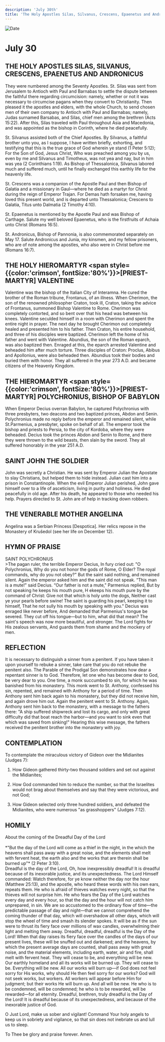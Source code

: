 ```yaml
---
description: 'July 30th'
title: 'The Holy Apostles Silas, Silvanus, Crescens, Epaenetus and Andronicus, Hieromartyr Valentine'
---
```


<CustomPaginator />
<RunningHead />

<Image src="/title-imprint.png" height={68} width={50} alt="Date" className="title-imprint"/>

# <div id="date">July <Image className="four-dot" src="/four-dot.png" height={15} width={15} alt="" />30</div>

## THE HOLY APOSTLES SILAS, SILVANUS, CRESCENS, EPAENETUS AND ANDRONICUS

They were numbered among the Seventy Apostles. St. Silas was sent from Jerusalem to Antioch with Paul and Barnabas to settle the dispute between the faithful there regarding circumcision: namely, whether or not it was necessary to circumcise pagans when they convert to Christianity. Then pleased it the apostles and elders, with the whole Church, to send chosen men of their own company to Antioch with Paul and Barnabas; namely, Judas surnamed Barsabas, and Silas, chief men among the brethren (Acts 15:22). After this, Silas traveled with Paul throughout Asia and Macedonia, and was appointed as the bishop in Corinth, where he died peacefully.

St. Silvanus assisted both of the Chief Apostles. By Silvanus, a faithful brother unto you, as I suppose, I have written briefly, exhorting, and testifying that this is the true grace of God wherein ye stand (1 Peter 5:12); For the Son of God, Jesus Christ, Who was preached among you by us, even by me and Silvanus and Timotheus, was not yea and nay, but in him was yea (2 Corinthians 1:19). As Bishop of Thessalonica, Silvanus labored much and suffered much, until he finally exchanged this earthly life for the heavenly life.

St. Crescens was a companion of the Apostle Paul and then Bishop of Galatia and a missionary in Gaul—where he died as a martyr for Christ during the reign of Emperor Trajan. For Demas hath forsaken me, having loved this present world, and is departed unto Thessalonica; Crescens to Galatia, Titus unto Dalmatia (2 Timothy 4:10).

St. Epaenetus is mentioned by the Apostle Paul and was Bishop of Carthage. Salute my well beloved Epaenetus, who is the firstfruits of Achaia unto Christ (Romans 16:5).

St. Andronicus, Bishop of Pannonia, is also commemorated separately on May 17. Salute Andronicus and Junia, my kinsmen, and my fellow prisoners, who are of note among the apostles, who also were in Christ before me (Romans 16:7).

## THE HOLY HIEROMARTYR <span style={{color:'crimson', fontSize:'80%'}}>[PRIEST-MARTYR]</span> VALENTINE

Valentine was the bishop of the Italian City of Interamna. He cured the brother of the Roman tribune, Frontanus, of an illness. When Cherimon, the son of the renowned philosopher Craton, took ill, Craton, taking the advice of Frontanus, summoned Bishop Valentine to Rome. Cherimon was completely contorted, and so bent over that his head was between his knees. Valentine seculded himself in a room with Cherimon and spent the entire night in prayer. The next day he brought Cherimon out completely healed and presented him to his father. Then Craton, his entire household, and three of his disciples were baptized. Cherimon left the home of his father and went with Valentine. Abundius, the son of the Roman eparch, was also baptized then. Enraged at this, the eparch arrested Valentine and beheaded him after much torture. Three disciples of Craton: Proclus, Abibus and Apollonius, were also beheaded then. Abundius took their bodies and buried them with honor. They all suffered in the year 273 A.D. and became citizens of the Heavenly Kingdom.

## THE HIEROMARTYR <span style={{color:'crimson', fontSize:'80%'}}>[PRIEST-MARTYR]</span> POLYCHRONIUS, BISHOP OF BABYLON

When Emperor Decius overran Babylon, he captured Polychronius with three presbyters, two deacons and two baptized princes, Abdon and Senin. Polychronius made no reply before the emperor and remained silent, while St.Parmenius, a presbyter, spoke on behalf of all. The emperor took the bishop and priests to Persia, to the city of Kordoba, where they were beheaded. Decius took the princes Abdon and Senin to Rome, and there they were thrown to the wild beasts, then slain by the sword. They all suffered honorably in the year 251 A.D.

## SAINT JOHN THE SOLDIER

John was secretly a Christian. He was sent by Emperor Julian the Apostate to slay Christians, but helped them to hide instead. Julian cast him into a prison in Constantinople. When the evil Emperor Julian perished, John gave himself over to a life of asceticism, living in purity and holiness. He died peacefully in old age. After his death, he appeared to those who needed his help. Prayers directed to St. John are of help in tracking down robbers.

## THE VENERABLE MOTHER ANGELINA

Angelina was a Serbian Princess [Despotica]. Her relics repose in the Monastery of Krušedol (see her life on December 12).


## HYMN OF PRAISE
<div style={{textAlign:'center', color:'crimson', fontWeight:'bold'}}>
SAINT POLYCHRONIUS
</div>
>The pagan ruler, the terrible Emperor Decius,  
In fury cried out: "O Polychronius,  
Why do you not honor the gods of Rome, O Elder?  
The royal commands, why do you not obey?"  
But the saint said nothing, and remained silent.  
Again the emperor asked him and the saint did not speak.  
“This man is a mute!" said Decius.  
“Our father is not a mute," Parmenius replied,  
But by not speaking he keeps his mouth pure,  
H ekeeps his mouth pure by the command of Christ:  
Give not that which is holy unto the dogs,  
Neither cast ye your pearls before swine!  
The saint is guarding his pearl, keeping it to himself,  
That he not sully his mouth by speaking with you."  
Decius was enraged like never before,  
And demanded that Parmenius's tongue be severed.  
They cut off his tongue—but to him, what did that mean?  
The saint's speech was now more beautiful, and stronger.  
The Lord fights for His zealous servants,  
And guards them from shame and the mockery of men.  


## REFLECTION

It is necessary to distinguish a sinner from a penitent. If you have taken it upon yourself to rebuke a sinner, take care that you do not rebuke the penitent also. The Parable of the Prodigal Son demonstrates how dear a repentant sinner is to God. Therefore, let one who has become dear to God, be very dear to you. One time, a monk succumbed to sin, for which he was banished from his monastery. This monk went to St. Anthony, confessed his sin, repented, and remained with Anthony for a period of time. Then Anthony sent him back again to his monastery, but they did not receive him, and again drove him out. Again the penitent went to St. Anthony. Again, Anthony sent him back to the monastery, with a message to the fathers there: "A ship suffered shipwreck and lost its cargo, and only with great difficulty did that boat reach the harbor—and you want to sink even that which was saved from sinking!" Hearing this wise message, the fathers received the penitent brother into the monastery with joy.


## CONTEMPLATION

To contemplate the miraculous victory of Gideon over the Midianites (Judges 7):

1. How Gideon gathered thirty-two thousand soldiers and set out against the Midianites;

2. How God commanded him to reduce the number, so that the Israelites would not brag about themselves and say that they were victorious, and not God;

3. How Gideon selected only three hundred soldiers, and defeated the Midianites, who were numerous "as grasshoppers" (Judges 7:12).


## HOMILY
<div style={{textAlign:'center', color:'crimson', fontWeight:'bold'}}>
About the coming of the Dreadful Day of the Lord
</div>
<br />
<div style={{textAlign:'right'}}>
*"But the day of the Lord will come as a thief in the night, in the which the heavens shall pass away with a great noise, and the elements shall melt with fervent heat, the earth also and the works that are therein shall be burned up"* (2 Peter 3:10).
</div>
Dreadful is the day of the Lord, Oh, how inexpressibly dreadful! It is dreadful because of its inexorable justice, and its unexpectedness. The Lord Himself commanded: Watch therefore, for ye know neither the day nor the hour (Matthew 25:13), and the apostle, who heard these words with his own ears, repeats them. He who is afraid of thieves watches every night, so that the thieves will not surprise him. He who fears the Day of the Lord watches every day and every hour, so that the day and the hour will not catch him unprepared, in sin. We are so accustomed to the ordinary flow of time—the predictable passage of day and night—that we cannot comprehend the coming thunder of that day, which will overshadow all other days, which will stop the wheel of time and smash its slender spokes. It will be as if the sun were to thrust its fiery face over millions of wax candles, overwhelming their light and melting them away. Dreadful, dreadful, dreadful is the Day of the Lord! When that day raises its fiery face over the candles of the days of our present lives, these will be snuffed out and darkened; and the heavens, by which the present average days are counted, shall pass away with great noise, and the material elements, including earth, water, air and fire, shall melt with fervent heat. They will cease to be, and everything will be new. Our earthly homeland and all its works will be burned up. They will cease to be. Everything will be new. All our works will burn up—if God does not feel sorry for His works, why should He then feel sorry for our works? God will not seek works, but workers. All workers will appear before Him for judgment; but their works He will burn up. And all will be new. He who is to be condemned, will be condemned; he who is to be rewarded, will be rewarded—for all eternity. Dreadful, brethren, truly dreadful is the Day of the Lord! It is dreadful because of its unexpectedness, and because of the inexorable justice of God.

O Just Lord, make us sober and vigilant! Command Your holy angels to keep us in sobriety and vigilance, so that sin does not inebriate us and lull us to sleep.

To Thee be glory and praise forever. Amen.

